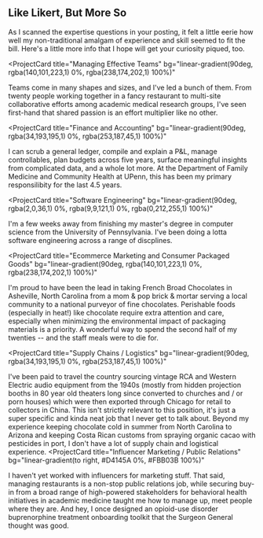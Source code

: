 ## Like Likert, But More So

As I scanned the expertise questions in your posting, it felt a little eerie how well my non-traditional amalgam of experience and skill seemed to fit the bill. Here's a little more info that I hope will get your curiosity piqued, too.

<ProjectCard
  title="Managing Effective Teams"
  bg="linear-gradient(90deg, rgba(140,101,223,1) 0%, rgba(238,174,202,1) 100%)"
>
  Teams come in many shapes and sizes, and I've led a bunch of them. From twenty
  people working together in a fancy restaurant to multi-site collaborative
  efforts among academic medical research groups, I've seen first-hand that
  shared passion is an effort multiplier like no other.
</ProjectCard>

<ProjectCard
  title="Finance and Accounting"
  bg="linear-gradient(90deg, rgba(34,193,195,1) 0%, rgba(253,187,45,1) 100%)"
>
  I can scrub a general ledger, compile and explain a P&L, manage controllables,
  plan budgets across five years, surface meaningful insights from complicated
  data, and a whole lot more. At the Department of Family Medicine and Community
  Health at UPenn, this has been my primary responsilibity for the last 4.5
  years.
</ProjectCard>

<ProjectCard
  title="Software Engineering"
  bg="linear-gradient(90deg, rgba(2,0,36,1) 0%, rgba(9,9,121,1) 0%, rgba(0,212,255,1) 100%)"
>
  I'm a few weeks away from finishing my master's degree in computer science
  from the University of Pennsylvania. I've been doing a lotta software
  engineering across a range of discplines.
</ProjectCard>

<ProjectCard
  title="Ecommerce Marketing and Consumer Packaged Goods"
  bg="linear-gradient(90deg, rgba(140,101,223,1) 0%, rgba(238,174,202,1) 100%)"
>
  I'm proud to have been the lead in taking French Broad Chocolates in
  Asheville, North Carolina from a mom & pop brick & mortar serving a local
  community to a national purveyor of fine chocolates. Perishable foods
  (especially in heat!) like chocolate require extra attention and care,
  especially when minimizing the environmental impact of packaging materials is
  a priority. A wonderful way to spend the second half of my twenties -- and the
  staff meals were to die for.
</ProjectCard>

<ProjectCard
  title="Supply Chains / Logistics"
  bg="linear-gradient(90deg, rgba(34,193,195,1) 0%, rgba(253,187,45,1) 100%)"
>
  I've been paid to travel the country sourcing vintage RCA and Western Electric
  audio equipment from the 1940s (mostly from hidden projection booths in 80
  year old theaters long since converted to churches and / or porn houses) which
  were then exported through Chicago for retail to collectors in China. This
  isn't strictly relevant to this position, it's just a super specific and kinda
  neat job that I never get to talk about. Beyond my experience keeping
  chocolate cold in summer from North Carolina to Arizona and keeping Costa
  Rican customs from spraying organic cacao with pesticides in port, I don't
  have a lot of supply chain and logistical experience.
</ProjectCard>
<ProjectCard
  title="Influencer Marketing / Public Relations"
  bg="linear-gradient(to right, #D4145A 0%, #FBB03B 100%)"
>
  I haven't yet worked with influencers for marketing stuff. That said, managing
  restaurants is a non-stop public relations job, while securing buy-in from a
  broad range of high-powered stakeholders for behavioral health initiatives in
  academic medicine taught me how to manage up, meet people where they are. And
  hey, I once designed an opioid-use disorder buprenorphine treatment onboarding
  toolkit that the Surgeon General thought was good.
</ProjectCard>
